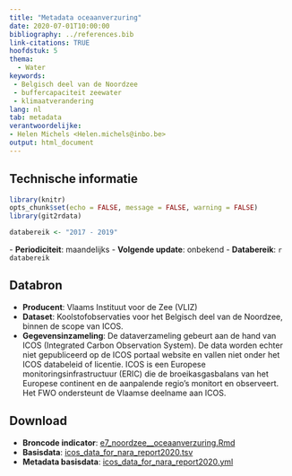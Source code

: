 ```yaml
---
title: "Metadata oceaanverzuring"
date: 2020-07-01T10:00:00
bibliography: ../references.bib
link-citations: TRUE
hoofdstuk: 5
thema:
  - Water
keywords:
 - Belgisch deel van de Noordzee
 - buffercapaciteit zeewater
 - klimaatverandering
lang: nl
tab: metadata
verantwoordelijke:
- Helen Michels <Helen.michels@inbo.be>
output: html_document
---
```

## Technische informatie

```r
library(knitr)
opts_chunk$set(echo = FALSE, message = FALSE, warning = FALSE)
library(git2rdata)
```

```r
databereik <- "2017 - 2019"
```
\- **Periodiciteit**: maandelijks
\- **Volgende update**: onbekend
\- **Databereik**: `r databereik`

## Databron

- **Producent**: Vlaams Instituut voor de Zee (VLIZ)
- **Dataset**: Koolstofobservaties voor het Belgisch deel van de Noordzee, binnen de scope van ICOS. 
- **Gegevensinzameling**: De dataverzameling gebeurt aan de hand van ICOS (Integrated Carbon Observation System). De data worden echter niet gepubliceerd op de ICOS portaal website en vallen niet onder het ICOS databeleid of licentie.
ICOS is een Europese monitoringsinfrastructuur (ERIC) die de broeikasgasbalans van het Europese continent en de aanpalende regio's monitort en observeert.
Het FWO ondersteunt de Vlaamse deelname aan ICOS.

## Download

- **Broncode indicator**: [e7_noordzee__oceaanverzuring.Rmd](../e7_noordzee__oceaanverzuring/e7_noordzee__oceaanverzuring.Rmd)
- **Basisdata**: [icos_data_for_nara_report2020.tsv](../e7_noordzee__oceaanverzuring/icos_data_for_nara_report2020.tsv)
- **Metadata basisdata**: [icos_data_for_nara_report2020.yml](../e7_noordzee__oceaanverzuring/icos_data_for_nara_report2020.yml)







